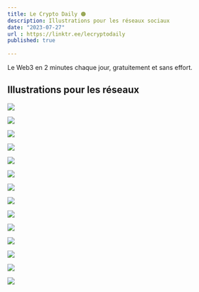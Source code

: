 ```yaml
---
title: Le Crypto Daily 🟠
description: Illustrations pour les réseaux sociaux
date: "2023-07-27"
url : https://linktr.ee/lecryptodaily
published: true
  
---
```


Le Web3 en 2 minutes chaque jour, gratuitement et sans effort.

## Illustrations pour les réseaux

![](/lcd-1.png)

![](/lcd-2.png)

![](/lcd-3.png)

![](/lcd-4.png)

![](/lcd-5.png)

![](/lcd-6.png)

![](/lcd-7.png)

![](/lcd-8.jpeg)

![](/lcd-9.jpeg)

![](/lcd-10.jpeg)

![](/lcd-11.jpeg)

![](/lcd-12.jpeg)

![](/lcd-13.jpeg)

![](/lcd-14.jpeg)